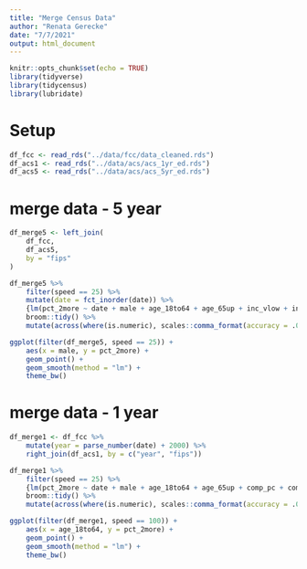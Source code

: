 ```yaml
---
title: "Merge Census Data"
author: "Renata Gerecke"
date: "7/7/2021"
output: html_document
---
```


```r
knitr::opts_chunk$set(echo = TRUE)
library(tidyverse)
library(tidycensus)
library(lubridate)
```

# Setup

```r
df_fcc <- read_rds("../data/fcc/data_cleaned.rds")
df_acs1 <- read_rds("../data/acs/acs_1yr_ed.rds")
df_acs5 <- read_rds("../data/acs/acs_5yr_ed.rds")
```

# merge data - 5 year

```r
df_merge5 <- left_join(
    df_fcc,
    df_acs5,
    by = "fips"
)
```

```r
df_merge5 %>% 
    filter(speed == 25) %>%
    mutate(date = fct_inorder(date)) %>%
    {lm(pct_2more ~ date + male + age_18to64 + age_65up + inc_vlow + inc_low + comp_pc + comp_oth + int_sub + int_none, data = .)} %>%
    broom::tidy() %>%
    mutate(across(where(is.numeric), scales::comma_format(accuracy = .001)))
```

```r
ggplot(filter(df_merge5, speed == 25)) +
    aes(x = male, y = pct_2more) + 
    geom_point() + 
    geom_smooth(method = "lm") + 
    theme_bw()
```

# merge data - 1 year

```r
df_merge1 <- df_fcc %>%
    mutate(year = parse_number(date) + 2000) %>%
    right_join(df_acs1, by = c("year", "fips"))

df_merge1 %>%
    filter(speed == 25) %>%
    {lm(pct_2more ~ date + male + age_18to64 + age_65up + comp_pc + comp_oth + int_sub + int_none, data = .)} %>%
    broom::tidy() %>%
    mutate(across(where(is.numeric), scales::comma_format(accuracy = .001)))
```

```r
ggplot(filter(df_merge1, speed == 100)) + 
    aes(x = age_18to64, y = pct_2more) + 
    geom_point() + 
    geom_smooth(method = "lm") +
    theme_bw()
```

